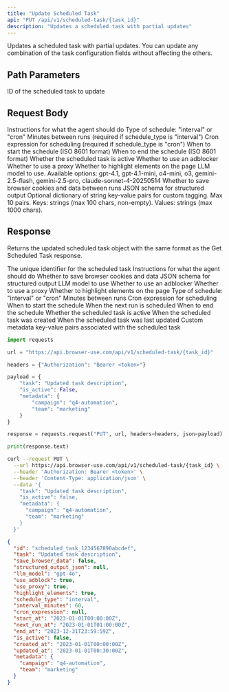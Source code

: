 ```yaml
---
title: "Update Scheduled Task"
api: "PUT /api/v1/scheduled-task/{task_id}"
description: "Updates a scheduled task with partial updates"
---
```


Updates a scheduled task with partial updates. You can update any combination of the task configuration fields without affecting the others.

## Path Parameters

<ParamField path="task_id" type="string" required>
  ID of the scheduled task to update
</ParamField>

## Request Body

<ParamField body="task" type="string">
  Instructions for what the agent should do
</ParamField>
<ParamField body="schedule_type" type="string">
  Type of schedule: "interval" or "cron"
</ParamField>
<ParamField body="interval_minutes" type="integer">
  Minutes between runs (required if schedule_type is "interval")
</ParamField>
<ParamField body="cron_expression" type="string">
  Cron expression for scheduling (required if schedule_type is "cron")
</ParamField>
<ParamField body="start_at" type="string">
  When to start the schedule (ISO 8601 format)
</ParamField>
<ParamField body="end_at" type="string">
  When to end the schedule (ISO 8601 format)
</ParamField>
<ParamField body="is_active" type="boolean">
  Whether the scheduled task is active
</ParamField>
<ParamField body="use_adblock" type="boolean">
  Whether to use an adblocker
</ParamField>
<ParamField body="use_proxy" type="boolean">
  Whether to use a proxy
</ParamField>
<ParamField body="highlight_elements" type="boolean">
  Whether to highlight elements on the page
</ParamField>
<ParamField body="llm_model" type="string">
  LLM model to use. Available options: gpt-4.1, gpt-4.1-mini, o4-mini, o3, gemini-2.5-flash, gemini-2.5-pro, claude-sonnet-4-20250514
</ParamField>
<ParamField body="save_browser_data" type="boolean">
  Whether to save browser cookies and data between runs
</ParamField>
<ParamField body="structured_output_json" type="string">
  JSON schema for structured output
</ParamField>

<ParamField body="metadata" type="object">
  Optional dictionary of string key-value pairs for custom tagging. Max 10 pairs. Keys: strings (max 100 chars, non-empty). Values: strings (max 1000 chars).
</ParamField>

## Response

Returns the updated scheduled task object with the same format as the Get Scheduled Task response.

<ResponseField name="id" type="string">
  The unique identifier for the scheduled task
</ResponseField>

<ResponseField name="task" type="string">
  Instructions for what the agent should do
</ResponseField>

<ResponseField name="save_browser_data" type="boolean">
  Whether to save browser cookies and data
</ResponseField>

<ResponseField name="structured_output_json" type="string">
  JSON schema for structured output
</ResponseField>

<ResponseField name="llm_model" type="string">
  LLM model to use
</ResponseField>

<ResponseField name="use_adblock" type="boolean">
  Whether to use an adblocker
</ResponseField>

<ResponseField name="use_proxy" type="boolean">
  Whether to use a proxy
</ResponseField>

<ResponseField name="highlight_elements" type="boolean">
  Whether to highlight elements on the page
</ResponseField>

<ResponseField name="schedule_type" type="string">
  Type of schedule: "interval" or "cron"
</ResponseField>

<ResponseField name="interval_minutes" type="integer">
  Minutes between runs
</ResponseField>

<ResponseField name="cron_expression" type="string">
  Cron expression for scheduling
</ResponseField>

<ResponseField name="start_at" type="string">
  When to start the schedule
</ResponseField>

<ResponseField name="next_run_at" type="string">
  When the next run is scheduled
</ResponseField>

<ResponseField name="end_at" type="string">
  When to end the schedule
</ResponseField>

<ResponseField name="is_active" type="boolean">
  Whether the scheduled task is active
</ResponseField>

<ResponseField name="created_at" type="string">
  When the scheduled task was created
</ResponseField>

<ResponseField name="updated_at" type="string">
  When the scheduled task was last updated
</ResponseField>

<ResponseField name="metadata" type="object | null">
  Custom metadata key-value pairs associated with the scheduled task
</ResponseField>

<RequestExample>

```python python
import requests

url = "https://api.browser-use.com/api/v1/scheduled-task/{task_id}"

headers = {"Authorization": "Bearer <token>"}

payload = {
    "task": "Updated task description",
    "is_active": False,
    "metadata": {
        "campaign": "q4-automation",
        "team": "marketing"
    }
}

response = requests.request("PUT", url, headers=headers, json=payload)

print(response.text)
```

```bash curl
curl --request PUT \
  --url https://api.browser-use.com/api/v1/scheduled-task/{task_id} \
  --header 'Authorization: Bearer <token>' \
  --header 'Content-Type: application/json' \
  --data '{
    "task": "Updated task description",
    "is_active": false,
    "metadata": {
      "campaign": "q4-automation",
      "team": "marketing"
    }
  }'
```

</RequestExample>

<ResponseExample>

```json 200
{
  "id": "scheduled_task_1234567890abcdef",
  "task": "Updated task description",
  "save_browser_data": false,
  "structured_output_json": null,
  "llm_model": "gpt-4o",
  "use_adblock": true,
  "use_proxy": true,
  "highlight_elements": true,
  "schedule_type": "interval",
  "interval_minutes": 60,
  "cron_expression": null,
  "start_at": "2023-01-01T00:00:00Z",
  "next_run_at": "2023-01-01T01:00:00Z",
  "end_at": "2023-12-31T23:59:59Z",
  "is_active": false,
  "created_at": "2023-01-01T00:00:00Z",
  "updated_at": "2023-01-01T00:30:00Z",
  "metadata": {
    "campaign": "q4-automation",
    "team": "marketing"
  }
}
```

</ResponseExample> 
